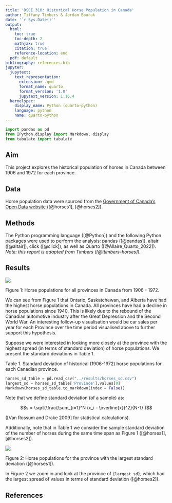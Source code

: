 ```yaml
---
title: 'DSCI 310: Historical Horse Population in Canada'
author: Tiffany Timbers & Jordan Bourak
date: '`r Sys.Date()`'
output:
  html:
    toc: true
    toc-depth: 2
    mathjax: true
    citation: true
    reference-location: end
  pdf: default
bibliography: references.bib
jupyter:
  jupytext:
    text_representation:
      extension: .qmd
      format_name: quarto
      format_version: '1.0'
      jupytext_version: 1.16.4
  kernelspec:
    display_name: Python (quarto-python)
    language: python
    name: quarto-python
---
```


```python
import pandas as pd
from IPython.display import Markdown, display
from tabulate import tabulate
```

## Aim

This project explores the historical population of horses in Canada 
between 1906 and 1972 for each province.

## Data

Horse population data were sourced from the 
[Government of Canada's Open Data website](http://open.canada.ca/en/open-data) 
([@horses1], [@horses2]).

## Methods

The Python programming language ([@Python]) and the following Python packages were used to perform the analysis: 
pandas ([@pandas]), altair ([@altair]), click ([@click]), 
as well as Quarto ([@Allaire_Quarto_2022]). 
*Note: this report is adapted from Timbers ([@ttimbers-horses]).* 

## Results

![](../results/horse_pops_plot.png)

Figure 1: Horse populations for all provinces in Canada from 1906 - 1972.

We can see from Figure 1 that Ontario, Saskatchewan, and Alberta 
have had the highest horse populations in Canada. 
All provinces have had a decline in horse populations since 1940. 
This is likely due to the rebound of the Canadian automotive industry 
after the Great Depression and the Second World War. 
An interesting follow-up visualisation would be car sales per year 
for each Province over the time period visualised above 
to further support this hypothesis.

Suppose we were interested in looking more closely at the province 
with the highest spread (in terms of standard deviation) of horse populations. 
We present the standard deviations in Table 1.

Table 1. Standard deviation of historical (1906-1972) horse populations for each Canadian province.

```python
horses_sd_table = pd.read_csv("../results/horses_sd.csv")
largest_sd = horses_sd_table['Province'].values[0]
Markdown(horses_sd_table.to_markdown(index = False))
```

Note that we define standard deviation (of a sample) as:

$$s = \sqrt{\frac{\sum_{i=1}^N (x_i - \overline{x})^2}{N-1} }$$

([Van Rossum and Drake 2009] for statistical calculations).

Additionally, note that in Table 1 we consider the sample standard deviation of the number of horses during the same time span as Figure 1 ([@horses1], [@horses2]).

![](../results/horse_pops_plot_largest_sd.png)

Figure 2: Horse populations for the province with the largest standard deviation ([@horses1]).

In Figure 2 we zoom in and look at the province of `{largest_sd}`, which had the largest spread of values in terms of standard deviation ([@horses2]).

## References

